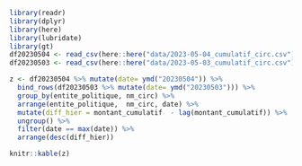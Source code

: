 
```r
library(readr)
library(dplyr)
library(here)
library(lubridate)
library(gt)
df20230504 <- read_csv(here::here("data/2023-05-04_cumulatif_circ.csv"))
df20230503 <- read_csv(here::here("data/2023-05-03_cumulatif_circ.csv"))


```
```r
z <- df20230504 %>% mutate(date= ymd("20230504")) %>%
  bind_rows(df20230503 %>% mutate(date= ymd("20230503"))) %>% 
  group_by(entite_politique, nm_circ) %>%
  arrange(entite_politique,  nm_circ, date) %>% 
  mutate(diff_hier = montant_cumulatif  - lag(montant_cumulatif)) %>% 
  ungroup() %>%
  filter(date == max(date)) %>% 
  arrange(desc(diff_hier))

knitr::kable(z)
```

